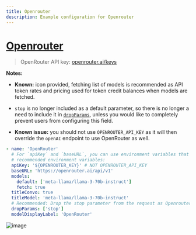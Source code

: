 ```yaml
---
title: Openrouter
description: Example configuration for Openrouter
---
```


# [Openrouter](https://openrouter.ai/)

> OpenRouter API key: [openrouter.ai/keys](https://openrouter.ai/keys)

**Notes:**

- **Known:** icon provided, fetching list of models is recommended as API token rates and pricing used for token credit balances when models are fetched.

- `stop` is no longer included as a default parameter, so there is no longer a need to include it in [`dropParams`](/docs/configuration/librechat_yaml/object_structure/custom_endpoint#dropparams), unless you would like to completely prevent users from configuring this field.

- **Known issue:** you should not use `OPENROUTER_API_KEY` as it will then override the `openAI` endpoint to use OpenRouter as well.

```yaml
- name: 'OpenRouter'
  # For `apiKey` and `baseURL`, you can use environment variables that you define.
  # recommended environment variables:
  apiKey: '${OPENROUTER_KEY}' # NOT OPENROUTER_API_KEY
  baseURL: 'https://openrouter.ai/api/v1'
  models:
    default: ['meta-llama/llama-3-70b-instruct']
    fetch: true
  titleConvo: true
  titleModel: 'meta-llama/llama-3-70b-instruct'
  # Recommended: Drop the stop parameter from the request as Openrouter models use a variety of stop tokens.
  dropParams: ['stop']
  modelDisplayLabel: 'OpenRouter'
```

![image](https://github.com/danny-avila/LibreChat/assets/110412045/c4a0415e-732c-46af-82a6-3598663b7f42)
